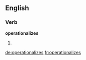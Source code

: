 ==English==

===Verb===
'''operationalizes'''

# {{third-person singular of|[[operationalize]]}}

[[de:operationalizes]]
[[fr:operationalizes]]